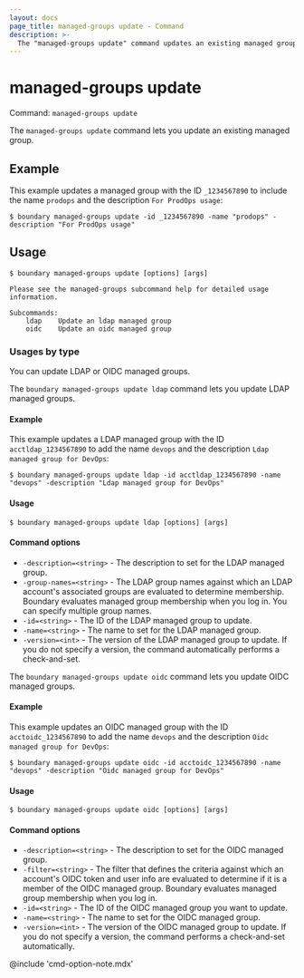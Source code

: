 ```yaml
---
layout: docs
page_title: managed-groups update - Command
description: >-
  The "managed-groups update" command updates an existing managed group resource.
---
```


# managed-groups update

Command: `managed-groups update`

The `managed-groups update` command lets you update an existing managed group.

## Example

This example updates a managed group with the ID `_1234567890` to include the name `prodops` and the description `For ProdOps usage`:

```shell-session
$ boundary managed-groups update -id _1234567890 -name "prodops" -description "For ProdOps usage"
```

## Usage

<CodeBlockConfig hideClipboard>

```shell-session
$ boundary managed-groups update [options] [args]

Please see the managed-groups subcommand help for detailed usage information.

Subcommands:
    ldap    Update an ldap managed group
    oidc    Update an oidc managed group
```

</CodeBlockConfig>

### Usages by type

You can update LDAP or OIDC managed groups.

<Tabs>
<Tab heading="LDAP">

The `boundary managed-groups update ldap` command lets you update LDAP managed groups.

#### Example

This example updates a LDAP managed group with the ID `acctldap_1234567890` to add the name `devops` and the description `Ldap managed group for DevOps`:

```shell-session
$ boundary managed-groups update ldap -id acctldap_1234567890 -name "devops" -description "Ldap managed group for DevOps"
```

#### Usage

<CodeBlockConfig hideClipboard>

```shell-session
$ boundary managed-groups update ldap [options] [args]
```

</CodeBlockConfig>

#### Command options

- `-description=<string>` - The description to set for the LDAP managed group.
- `-group-names=<string>` - The LDAP group names against which an LDAP account's associated groups are evaluated to determine membership.
Boundary evaluates managed group membership when you log in.
You can specify multiple group names.
- `-id=<string>` - The ID of the LDAP managed group to update.
- `-name=<string>` - The name to set for the LDAP managed group.
- `-version=<int>` - The version of the LDAP managed group to update.
If you do not specify a version, the command automatically performs a check-and-set.

</Tab>
<Tab heading="OIDC">

The `boundary managed-groups update oidc` command lets you update OIDC managed groups.

#### Example

This example updates an OIDC managed group with the ID `acctoidc_1234567890` to add the name `devops` and the description `Oidc managed group for DevOps`:

```shell-session
$ boundary managed-groups update oidc -id acctoidc_1234567890 -name "devops" -description "Oidc managed group for DevOps"
```

#### Usage

<CodeBlockConfig hideClipboard>

```shell-session
$ boundary managed-groups update oidc [options] [args]
```

</CodeBlockConfig>

#### Command options

- `-description=<string>` - The description to set for the OIDC managed group.
- `-filter=<string>` - The filter that defines the criteria against which an account's OIDC token and user info are evaluated to determine if it is a member of the OIDC managed group.
Boundary evaluates managed group membership when you log in.
- `-id=<string>` - The ID of the OIDC managed group you want to update.
- `-name=<string>` - The name to set for the OIDC managed group.
- `-version=<int>` - The version of the OIDC managed group to update.
If you do not specify a version, the command performs a check-and-set automatically.

</Tab>
</Tabs>

@include 'cmd-option-note.mdx'